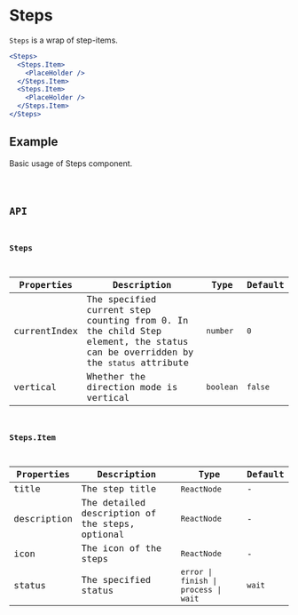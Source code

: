 # Steps

`Steps` is a wrap of step-items.

```jsx pure
<Steps>
  <Steps.Item>
    <PlaceHolder />
  </Steps.Item>
  <Steps.Item>
    <PlaceHolder />
  </Steps.Item>
</Steps>
```

## Example

Basic usage of Steps component.

<code src="./demo/Example.tsx" />

## API

### Steps

| Properties   | Description                                                                                                                   | Type      | Default |
| ------------ | ----------------------------------------------------------------------------------------------------------------------------- | --------- | ------- |
| currentIndex | The specified current step counting from 0. In the child Step element, the status can be overridden by the `status` attribute | `number`  | `0`     |
| vertical     | Whether the direction mode is vertical                                                                                        | `boolean` | `false` |

### Steps.Item

| Properties  | Description                                     | Type                                 | Default |
| ----------- | ----------------------------------------------- | ------------------------------------ | ------- |
| title       | The step title                                  | `ReactNode`                          | -       |
| description | The detailed description of the steps, optional | `ReactNode`                          | -       |
| icon        | The icon of the steps                           | `ReactNode`                          | -       |
| status      | The specified status                            | `error \| finish \| process \| wait` | `wait`  |
